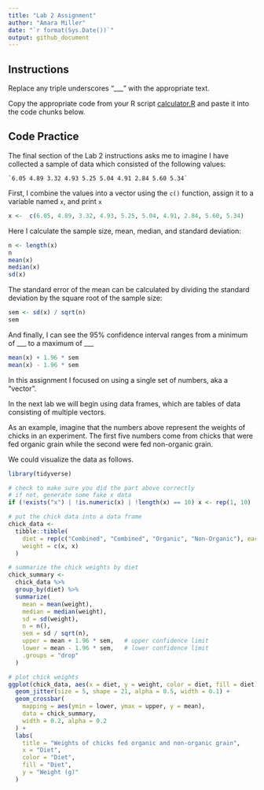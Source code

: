 ```yaml
---
title: "Lab 2 Assignment"
author: "Amara Miller"
date: "`r format(Sys.Date())`"
output: github_document
---
```


## Instructions

Replace any triple underscores "___" with the appropriate text.

Copy the appropriate code from your R script [calculator.R](calculator.R) and paste it into the code chunks below.

## Code Practice

The final section of the Lab 2 instructions asks me to imagine I have collected a sample of data which consisted of the following values:

    `6.05 4.89 3.32 4.93 5.25 5.04 4.91 2.84 5.60 5.34`

First, I combine the values into a vector using the `c()` function, assign it to a variable named `x`, and print `x`

```r
x <-  c(6.05, 4.89, 3.32, 4.93, 5.25, 5.04, 4.91, 2.84, 5.60, 5.34)
```

Here I calculate the sample size, mean, median, and standard deviation:

```r
n <- length(x)
n
mean(x)
median(x)
sd(x)
```

The standard error of the mean can be calculated by dividing the standard deviation by the square root of the sample size:

```r
sem <- sd(x) / sqrt(n)
sem
```

And finally, I can see the 95% confidence interval ranges from a minimum of ___ to a maximum of ___

```r
mean(x) + 1.96 * sem
mean(x) - 1.96 * sem
```

In this assignment I focused on using a single set of numbers, aka a "vector".

In the next lab we will begin using data frames, which are tables of data consisting of multiple vectors.

As an example, imagine that the numbers above represent the weights of chicks in an experiment. The first five numbers come from chicks that were fed organic grain while the second were fed non-organic grain.

We could visualize the data as follows.

```r

library(tidyverse)

# check to make sure you did the part above correctly
# if not, generate some fake x data
if (!exists("x") | !is.numeric(x) | !length(x) == 10) x <- rep(1, 10)

# put the chick data into a data frame
chick_data <-
  tibble::tibble(
    diet = rep(c("Combined", "Combined", "Organic", "Non-Organic"), each = 5),
    weight = c(x, x)
  )

# summarize the chick weights by diet
chick_summary <-
  chick_data %>% 
  group_by(diet) %>% 
  summarize(
    mean = mean(weight),
    median = median(weight),
    sd = sd(weight),
    n = n(),
    sem = sd / sqrt(n),
    upper = mean + 1.96 * sem,   # upper confidence limit
    lower = mean - 1.96 * sem,   # lower confidence limit
    .groups = "drop"
  )

# plot chick weights
ggplot(chick_data, aes(x = diet, y = weight, color = diet, fill = diet)) +
  geom_jitter(size = 5, shape = 21, alpha = 0.5, width = 0.1) +
  geom_crossbar(
    mapping = aes(ymin = lower, ymax = upper, y = mean), 
    data = chick_summary,
    width = 0.2, alpha = 0.2
  ) +
  labs(
    title = "Weights of chicks fed organic and non-organic grain",
    x = "Diet",
    color = "Diet",
    fill = "Diet",
    y = "Weight (g)"
  )

```